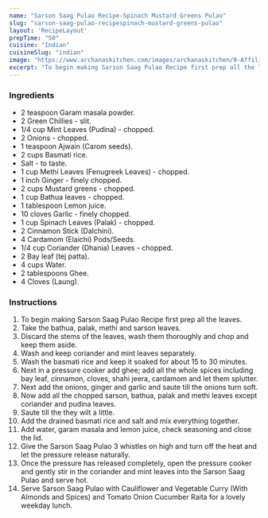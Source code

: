 ---
name: "Sarson Saag Pulao Recipe-Spinach Mustard Greens Pulao"
slug: "sarson-saag-pulao-recipespinach-mustard-greens-pulao"
layout: 'RecipeLayout'
prepTime: "50"
cuisine: "Indian"
cuisineSlug: "indian"
image: "https://www.archanaskitchen.com/images/archanaskitchen/0-Affiliate-Articles/Sarson_Saag_Pulao_Recipe_Spinach_Mustard_Greens_Pulao_6_1600.jpg"
excerpt: "To begin making Sarson Saag Pulao Recipe first prep all the leaves"
---

### Ingredients

- 2 teaspoon Garam masala powder.
- 2 Green Chillies - slit.
- 1/4 cup Mint Leaves (Pudina) - chopped.
- 2 Onions - chopped.
- 1 teaspoon Ajwain (Carom seeds).
- 2 cups Basmati rice.
- Salt - to taste.
- 1 cup Methi Leaves (Fenugreek Leaves) - chopped.
- 1 inch Ginger - finely chopped.
- 2 cups Mustard greens - chopped.
- 1 cup Bathua leaves - chopped.
- 1 tablespoon Lemon juice.
- 10 cloves Garlic - finely chopped.
- 1 cup Spinach Leaves (Palak) - chopped.
- 2 Cinnamon Stick (Dalchini).
- 4 Cardamom (Elaichi) Pods/Seeds.
- 1/4 cup Coriander (Dhania) Leaves - chopped.
- 2 Bay leaf (tej patta).
- 4 cups Water.
- 2 tablespoons Ghee.
- 4 Cloves (Laung).

### Instructions

1. To begin making Sarson Saag Pulao Recipe first prep all the leaves.
1. Take the bathua, palak, methi and sarson leaves.
1. Discard the stems of the leaves, wash them thoroughly and chop and keep them aside.
1. Wash and keep coriander and mint leaves separately.
1. Wash the basmati rice and keep it soaked for about 15 to 30 minutes.
1. Next in a pressure cooker add ghee; add all the whole spices including bay leaf, cinnamon, cloves, shahi jeera, cardamom and let them splutter.
1. Next add the onions, ginger and garlic and saute till the onions turn soft.
1. Now add all the chopped sarson, bathua, palak and methi leaves except coriander and pudina leaves.
1. Saute till the they wilt a little.
1. Add the drained basmati rice and salt and mix everything together.
1. Add water, garam masala and lemon juice, check seasoning and close the lid.
1. Give the Sarson Saag Pulao 3 whistles on high and turn off the heat and let the pressure release naturally.
1. Once the pressure has released completely, open the pressure cooker and gently stir in the coriander and mint leaves into the Sarson Saag Pulao and serve hot.
1. Serve Sarson Saag Pulao with Cauliflower and Vegetable Curry (With Almonds and Spices) and Tomato Onion Cucumber Raita for a lovely weekday lunch.
